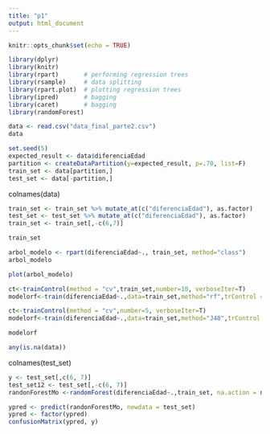 ```yaml
---
title: "p1"
output: html_document
---
```


```r
knitr::opts_chunk$set(echo = TRUE)
```

```r
library(dplyr)
library(knitr)
library(rpart)       # performing regression trees
library(rsample)     # data splitting 
library(rpart.plot)  # plotting regression trees
library(ipred)       # bagging
library(caret)       # bagging
library(randomForest)
```

```r
data <- read.csv("data_final_parte2.csv")
data
```

``` r
set.seed(5)
expected_result <- data$diferenciaEdad
partition <- createDataPartition(y=expected_result, p=.70, list=F)
train_set <- data[partition,]
test_set <- data[-partition,]
```

colnames(data)

```r
train_set <- train_set %>% mutate_at(c("diferenciaEdad"), as.factor)
test_set <- test_set %>% mutate_at(c("diferenciaEdad"), as.factor)
train_set <- train_set[,-c(6,7)]
```

```r
train_set
```



```r
arbol_modelo <- rpart(diferenciaEdad~., train_set, method="class")
arbol_modelo
```


```r
plot(arbol_modelo)
```
```r
ct<-trainControl(method = "cv",train_set,number=10, verboseIter=T)
modelorf<-train(diferenciaEdad~.,data=train_set,method="rf",trControl = ct)
```
```r
ct<-trainControl(method = "cv",number=5, verboseIter=T)
modelorf<-train(diferenciaEdad~.,data=train_set,method="J48",trControl = ct)
```

```r
modelorf
```


```r
any(is.na(data))
```

colnames(test_set)

```r
y <- test_set[,c(6, 7)]
test_set12 <- test_set[,-c(6, 7)]
randonForestMo <-randomForest(diferenciaEdad~.,train_set, na.action = na.omit)
```

```r
ypred <- predict(randonForestMo, newdata = test_set)
ypred <- factor(ypred)
confusionMatrix(ypred, y)
```



